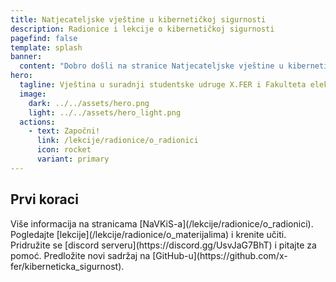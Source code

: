 ```yaml
---
title: Natjecateljske vještine u kibernetičkoj sigurnosti
description: Radionice i lekcije o kibernetičkoj sigurnosti
pagefind: false
template: splash
banner:
  content: "Dobro došli na stranice Natjecateljske vještine u kibernetičkoj sigurnosti. Ovdje možete pronaći sve informacije o vještini, lekcijama i materijalima za učenje!"
hero:
  tagline: Vještina u suradnji studentske udruge X.FER i Fakulteta elektrotehnike i računarstva u Zagrebu.
  image:
    dark: ../../assets/hero.png
    light: ../../assets/hero_light.png
  actions:
    - text: Započni!
      link: /lekcije/radionice/o_radionici
      icon: rocket
      variant: primary
---
```



## Prvi koraci

<CardGrid stagger>
	<Card title="Informacije o projektu" icon="document">
		Više informacija na stranicama [NaVKiS-a](/lekcije/radionice/o_radionici).
	</Card>
	<Card title="Krenite učiti" icon="open-book">
		Pogledajte [lekcije](/lekcije/radionice/o_materijalima) i krenite učiti.
	</Card>
	<Card title="Pridružite se discord serveru" icon="discord">
		Pridružite se [discord serveru](https://discord.gg/UsvJaG7BhT) i pitajte za pomoć.
	</Card>
	<Card title="Izmjenite sadržaj" icon="github">
		Predložite novi sadržaj na [GitHub-u](https://github.com/x-fer/kiberneticka_sigurnost).
	</Card>
</CardGrid>
